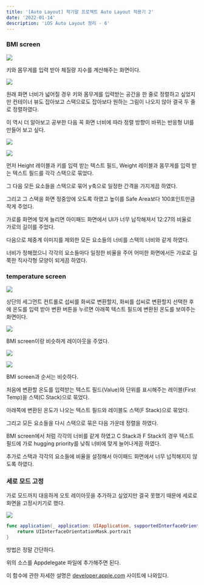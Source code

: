 ```yaml
---
title: '[Auto Layout] 학기말 프로젝트 Auto Layout 적용기 2'
date: '2022-01-14'
description: 'iOS Auto Layout 정리 - 6'
---
```


### BMI screen

![](/posts/ios-programming/auto-layout/project6.png)

키와 몸무게를 입력 받아 체질량 지수를 계산해주는 화면이다.

![](/posts/ios-programming/auto-layout/project12.png)

원래 화면 너비가 넓어질 경우 키와 몸무게를 입력받는 공간을 한 줄로 정렬하고 싶었지만 컨테이너 뷰도 잡아보고 스택으로도 잡아보다 원하는 그림이 나오지 않아 결국 두 줄로 정렬하였다.

이 역시 더 알아보고 공부한 다음 꼭 화면 너비에 따라 정렬 방향이 바뀌는 반응형 UI를 만들어 보고 싶다.

![](/posts/ios-programming/auto-layout/project4.png)

![](/posts/ios-programming/auto-layout/project5.png)

먼저 Height 레이블과 키를 입력 받는 텍스트 필드, Weight 레이블과 몸무게를 입력 받는 텍스트 필드를 각각 스택으로 묶었다.

그 다음 모든 요소들을 스택으로 묶어 y축으로 일정한 간격을 가지게끔 하였다.

그리고 그 스택을 화면 정중앙에 오도록 하였고 높이를 Safe Area보다 100포인트만큼 작게 주었다.

가로를 화면에 맞게 늘리면 아이패드 화면에서 UI가 너무 납작해져서 12:27의 비율로 가로의 길이를 주었다.

다음으로 체중계 이미지를 제외한 모든 요소들의 너비를 스택의 너비와 같게 하였다.

너비가 정해졌으니 각각의 요소들마다 일정한 비율을 주어 어떠한 화면에서든 가로로 길쭉한 직사각형 모양이 되게끔 하였다.

### temperature screen

![](/posts/ios-programming/auto-layout/project10.png)

상단의 세그먼트 컨트롤로 섭씨를 화씨로 변환할지, 화씨를 섭씨로 변환할지 선택한 후에 온도를 입력 받아 변환 버튼을 누르면 아래쪽 텍스트 필드에 변환된 온도를 보여주는 화면이다.

![](/posts/ios-programming/auto-layout/project11.png)

BMI screen이랑 비슷하게 레이아웃을 주었다.

![](/posts/ios-programming/auto-layout/project8.png)

![](/posts/ios-programming/auto-layout/project9.png)

BMI screen과 순서는 비슷하다.

처음에 변환할 온도를 입력받는 텍스트 필드(Value)와 단위를 표시해주는 레이블(First Temp)을 스택(C Stack)으로 묶었다.

아래쪽에 변환된 온도가 나오는 텍스트 필드와 레이블도 스택(F Stack)으로 묶었다.

그리고 모든 요소들을 다시 스택으로 묶은 다음 가운데 정렬을 하였다.

BMI screen에서 처럼 각각의 너비를 같게 하였고 C Stack과 F Stack의 경우 텍스트 필드에 가로 hugging priority를 낮춰 너비에 맞게 늘어나게끔 하였다.

추가로 스택과 각각의 요소들에 비율을 설정해서 아이패드 화면에서 너무 넙적해지지 않도록 하였다.

### 세로 모드 고정

가로 모드까지 대응하게 오토 레이아웃을 추가하고 싶었지만 결국 못했기 때문에 세로로 화면을 고정시키기로 했다.

![](/posts/ios-programming/auto-layout/project19.png)

```swift
func application(_ application: UIApplication, supportedInterfaceOrientationsFor window: UIWindow?) -> UIInterfaceOrientationMask {
    return UIInterfaceOrientationMask.portrait
}
```

방법은 정말 간단하다.

위의 소스를 Appdelegate 파일에 추가해주면 된다.

이 함수에 관한 자세한 설명은 [developer.apple.com](https://developer.apple.com/documentation/uikit/uiapplicationdelegate/1623107-application) 사이트에 나와있다.
